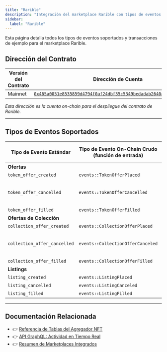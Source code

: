 ```yaml
---
title: "Rarible"
description: "Integración del marketplace Rarible con tipos de eventos NFT, ejemplos de transacciones, y compatibilidad con el pipeline de datos del agregador Aptos"
sidebar:
  label: "Rarible"
---
```



<Aside type="note">
  Esta página detalla todos los tipos de eventos soportados y transacciones de ejemplo para el marketplace Rarible.
</Aside>

## Dirección del Contrato

| Versión del Contrato | Dirección de Cuenta                                                                                                                                                                                                       |
| -------------------- | --------------------------------------------------------------------------------------------------------------------------------------------------------------------------------------------------------------------- |
| Mainnet              | [`0x465a0051e8535859d4794f0af24dbf35c5349bedadab26404b20b825035ee790`](https://explorer.aptoslabs.com/account/0x465a0051e8535859d4794f0af24dbf35c5349bedadab26404b20b825035ee790/modules/code/events?network=mainnet) |

_Esta dirección es la cuenta on-chain para el despliegue del contrato de Rarible._

***

## Tipos de Eventos Soportados

| Tipo de Evento Estándar     | Tipo de Evento On-Chain Crudo (función de entrada) | Versión de Txn de Ejemplo                                                  |
| ---------------------------- | ---------------------------------------- | --------------------------------------------------------------------------- |
| **Ofertas**                  |                                          |                                                                             |
| `token_offer_created`        | `events::TokenOfferPlaced`               | [1647787967](https://explorer.aptoslabs.com/txn/1647787967?network=mainnet) |
| `token_offer_cancelled`      | `events::TokenOfferCancelled`            | _No se proporciona ejemplo (opcional)_                                     |
| `token_offer_filled`         | `events::TokenOfferFilled`               | [1647790684](https://explorer.aptoslabs.com/txn/1647790684?network=mainnet) |
| **Ofertas de Colección**     |                                          |                                                                             |
| `collection_offer_created`   | `events::CollectionOfferPlaced`          | [2202390104](https://explorer.aptoslabs.com/txn/2202390104?network=mainnet) |
| `collection_offer_cancelled` | `events::CollectionOfferCanceled`        | _No se proporciona ejemplo (opcional)_                                     |
| `collection_offer_filled`    | `events::CollectionOfferFilled`          | [2205653354](https://explorer.aptoslabs.com/txn/2205653354?network=mainnet) |
| **Listings**                 |                                          |                                                                             |
| `listing_created`            | `events::ListingPlaced`                  | [2417694028](https://explorer.aptoslabs.com/txn/2417694028?network=mainnet) |
| `listing_cancelled`          | `events::ListingCanceled`                | [2403151598](https://explorer.aptoslabs.com/txn/2403151598?network=mainnet) |
| `listing_filled`             | `events::ListingFilled`                  | [2395762995](https://explorer.aptoslabs.com/txn/2395762995?network=mainnet) |

***

## Documentación Relacionada

- 👉 [Referencia de Tablas del Agregador NFT](/build/indexer/nft-aggregator/nft-aggregator-table)
- 👉 [API GraphQL: Actividad en Tiempo Real](/build/indexer/nft-aggregator/graphql-api)
- 👉 [Resumen de Marketplaces Integrados](/build/indexer/nft-aggregator/marketplaces)

